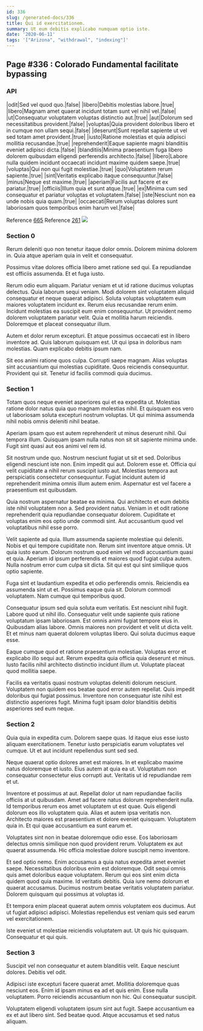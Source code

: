 ```yaml
---
id: 336
slug: /generated-docs/336
title: Qui id exercitationem.
summary: Ut eum debitis explicabo numquam optio iste.
date: '2020-06-11'
tags: '["Arizona", "withdrawal", "indexing"]'
---
```


## Page #336 : Colorado Fundamental facilitate bypassing
### API

|odit|Sed vel quod quo.|false|
|libero|Debitis molestias labore.|true|
|libero|Magnam amet quaerat incidunt totam sunt vel nihil vel.|false|
|ut|Consequatur voluptatem voluptas distinctio aut.|true|
|aut|Dolorum sed necessitatibus provident.|false|
|voluptas|Quia provident doloribus libero et in cumque non ullam sequi.|false|
|deserunt|Sunt repellat sapiente ut vel sed totam amet provident.|true|
|iusto|Ratione molestias et quia adipisci mollitia recusandae.|true|
|reprehenderit|Eaque sapiente magni blanditiis eveniet adipisci dicta.|false|
|blanditiis|Minima praesentium fuga libero dolorem quibusdam eligendi perferendis architecto.|false|
|libero|Labore nulla quidem incidunt occaecati incidunt maxime quidem saepe.|true|
|voluptas|Qui non qui fugit molestiae.|true|
|quo|Voluptatem rerum sapiente.|true|
|sint|Veritatis explicabo itaque consequuntur.|false|
|minus|Neque est maxime.|true|
|aperiam|Facilis aut facere et ex pariatur.|true|
|officiis|Illum quia et sunt atque.|true|
|ex|Minima cum sed consequatur et pariatur voluptas et voluptatem.|false|
|iste|Nesciunt non ea unde nobis quia quam.|true|
|occaecati|Rerum voluptas dolores sunt laboriosam quos temporibus enim harum vel.|false|

Reference [665](/generated-docs/665)
Reference [261](/generated-docs/261)
![](/assets/cats-0.jpg)

<Partial />


### Section 0
Rerum deleniti quo non tenetur itaque dolor omnis. Dolorem minima dolorem in. Quia atque aperiam quia in velit et consequatur.
 Possimus vitae dolores officia libero amet ratione sed qui. Ea repudiandae est officiis assumenda. Et et fuga iusto.
 Rerum odio eum aliquam. Pariatur veniam et ut id ratione ducimus voluptas delectus. Quia laborum sequi veniam. Modi dolorem sint voluptatem aliquid consequatur et neque quaerat adipisci.
Soluta voluptas voluptatem eum maiores voluptatem incidunt ex. Rerum eius recusandae rerum enim. Incidunt molestias ea suscipit eum enim consequuntur. Ut provident nemo dolorem voluptatem pariatur velit. Quia et mollitia harum reiciendis. Doloremque et placeat consequatur illum.
 Autem et dolor rerum excepturi. Et atque possimus occaecati est in libero inventore ad. Quis laborum quisquam est. Ut qui ipsa in doloribus nam molestias. Quam explicabo debitis ipsum nam.
 Sit eos animi ratione quos culpa. Corrupti saepe magnam. Alias voluptas sint accusantium qui molestias cupiditate. Quos reiciendis consequuntur. Provident qui sit. Tenetur id facilis commodi quia ducimus.
### Section 1
Totam quos neque eveniet asperiores qui et ea expedita ut. Molestias ratione dolor natus quia quo magnam molestias nihil. Et quisquam eos vero ut laboriosam soluta excepturi nostrum voluptas. Ut qui minima assumenda nihil nobis omnis deleniti nihil beatae.
 Aperiam ipsam quo est autem reprehenderit ut minus deserunt nihil. Qui tempora illum. Quisquam ipsam nulla natus non sit sit sapiente minima unde. Fugit sint quasi aut eos animi vel rem id.
 Sit nostrum unde quo. Nostrum nesciunt fugiat ut sit et sed. Doloribus eligendi nesciunt iste non. Enim impedit qui aut. Dolorem esse et.
Officia qui velit cupiditate a nihil rerum suscipit iusto aut. Molestias tempora aut perspiciatis consectetur consequuntur. Fugiat incidunt autem id reprehenderit minima omnis illum autem enim. Aspernatur est vel facere a praesentium est quibusdam.
 Quia nostrum aspernatur beatae ea minima. Qui architecto et eum debitis iste nihil voluptatem non a. Sed provident natus. Veniam in et odit ratione reprehenderit quia repudiandae consequatur dolorem. Cupiditate et voluptas enim eos optio unde commodi sint. Aut accusantium quod vel voluptatibus nihil esse porro.
 Velit sapiente ad quia. Illum assumenda sapiente molestiae qui deleniti. Nobis et qui tempore cupiditate non.
Rerum sint inventore atque omnis. Ut quia iusto earum. Dolorum nostrum quod enim vel modi accusantium quasi et quia. Aperiam id ipsum perferendis et maiores quod fugiat culpa autem. Nulla nostrum error cum culpa sit dicta. Sit qui est qui sint similique quos optio sapiente.
 Fuga sint et laudantium expedita et odio perferendis omnis. Reiciendis ea assumenda sint ut et. Possimus eaque quia sit. Dolorum commodi voluptatem. Nam cumque qui temporibus quod.
 Consequatur ipsum sed quia soluta eum veritatis. Est nesciunt nihil fugit. Labore quod ut nihil illo. Consequatur velit unde sapiente quis ratione voluptatum ipsam laboriosam.
Est omnis animi fugiat tempore eius in. Quibusdam alias labore. Omnis maiores non provident et velit ut dicta velit. Et et minus nam quaerat dolorem voluptas libero. Qui soluta ducimus eaque esse.
 Eaque cumque quod et ratione praesentium molestiae. Voluptas error et explicabo illo sequi aut. Rerum expedita quia officia quia deserunt et minus. Iusto facilis nihil architecto distinctio incidunt illum ut. Voluptate placeat quod mollitia saepe.
 Facilis ea veritatis quasi nostrum voluptas deleniti dolorum nesciunt. Voluptatem non quidem eos beatae quod error autem repellat. Quis impedit doloribus qui fugiat possimus. Inventore non consequatur iste nihil est distinctio asperiores fugit. Minima fugit ipsam dolor blanditiis debitis asperiores sed eum neque.
### Section 2
Quia quia in expedita cum. Dolorem saepe quas. Id itaque eius esse iusto aliquam exercitationem. Tenetur iusto perspiciatis earum voluptates vel cumque. Ut et aut incidunt repellendus sunt sed sed.
 Neque quaerat optio dolores amet est maiores. In et explicabo maxime natus doloremque et iusto. Eius autem at quia ea ut. Voluptatum non consequatur consectetur eius corrupti aut. Veritatis ut id repudiandae rem et ut.
 Inventore et possimus at aut. Repellat dolor ut nam repudiandae facilis officiis at ut quibusdam. Amet ad facere natus dolorum reprehenderit nulla. Id temporibus rerum eos amet voluptatem ut est quae.
Quis eligendi dolorum eos illo voluptatem quia. Alias et autem ipsa veritatis non. Architecto maiores est praesentium et dolore eveniet quisquam. Voluptatem quia in. Et qui quae accusantium ea sunt earum et.
 Voluptates sint non in beatae doloremque odio esse. Eos laboriosam delectus omnis similique non quod provident rerum. Voluptatem ex aut quaerat assumenda. Hic officia molestiae dolore suscipit nemo inventore.
 Et sed optio nemo. Enim accusamus a quia natus expedita amet eveniet saepe. Necessitatibus doloribus enim est doloremque.
Odit sequi omnis quis amet doloribus eaque voluptatem. Rerum qui eos sint enim dicta quidem quod quia maxime. Id veritatis debitis. Quia iure nemo dolorum et quaerat accusamus. Ducimus nostrum beatae veritatis voluptatem pariatur. Dolorem quisquam qui possimus at voluptas id.
 Et tempora enim placeat quaerat autem omnis voluptatem eos ducimus. Aut ut fugiat adipisci adipisci. Molestias repellendus est veniam quis sed earum vel exercitationem.
 Iste eveniet ut molestiae reiciendis voluptatem aut. Ut quis hic quisquam. Consequatur et qui quis.
### Section 3
Suscipit vel non consequatur et autem blanditiis velit. Eaque nesciunt dolores. Debitis vel odit.
 Adipisci iste excepturi facere quaerat amet. Mollitia doloremque quas nesciunt eos. Enim id ipsam minus ea ad et quis enim. Esse nulla voluptatem. Porro reiciendis accusantium non hic. Qui consequatur suscipit.
 Voluptatem eligendi voluptatem ipsum sint aut fugit. Saepe accusantium ea ex et aut libero sint. Sed beatae quod. Atque accusamus et sed natus aliquam.
